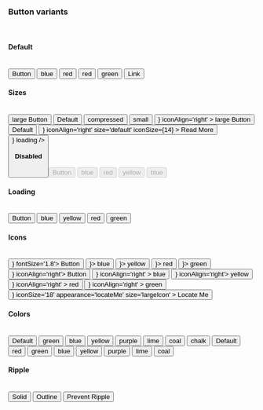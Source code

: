 
<Meta title='Button' component={Button} />

### Button variants

<br />

#### Default

<br />
<Wrapper>
  <Button btnColor='purple'>Button</Button>
  <Button appearance='outline' btnColor='blue'>
    blue
  </Button>
  <Button btnColor='red'>red</Button>
  <Button appearance='outline' btnColor='red'>
    red
  </Button>
  <Button appearance='outline' btnColor='green'>
    green
  </Button>
  <Button appearance='link' btnColor='green'>
    Link
  </Button>
</Wrapper>

#### Sizes

<br />
<Example title='Solid Buttons'>
  <Stack align='space-between'>
    <Button btnColor='red' size='large'>
      large Button
    </Button>
    <Button btnColor='red'>Default</Button>
    <Button btnColor='red' size='compressed'>
      compressed
    </Button>
    <Button btnColor='red' size='small'>
      small
    </Button>
  </Stack>
</Example>
<Example title='Outlined Buttons'>
  <Stack align='space-between'>
    <Button
      btnColor='red'
      size='large'
      appearance='outline'
      icon={<RightTriangle />}
      iconAlign='right'
    >
      large Button
    </Button>
    <Button btnColor='red' appearance='outline'>
      Default
    </Button>
    <Button
      btnColor='red'
      appearance='link'
      icon={<RightTriangle />}
      iconAlign='right'
      size='default'
      iconSize={14}
    >
      Read More
    </Button>
    <Button
      btnColor='red'
      size='small'
      appearance='outline'
      icon={<StarEmpty />}
      loading
    />
  </Stack>
</Example>

#### Disabled

<br />
<Example>
  <Stack>
    <Button disabled btnColor='purple'>
      Button
    </Button>
    <Button appearance='outline' disabled btnColor='blue'>
      blue
    </Button>
    <Button disabled btnColor='red'>
      red
    </Button>
    <Button appearance='outline' disabled btnColor='yellow'>
      yellow
    </Button>
    <Button appearance='outline' disabled btnColor='blue'>
      blue
    </Button>
  </Stack>
</Example>

#### Loading

<br />
<Example>
  <Stack>
    <Button loading btnColor='purple'>
      Button
    </Button>
    <Button appearance='outline' loading btnColor='blue'>
      blue
    </Button>
    <Button loading btnColor='yellow'>
      yellow
    </Button>
    <Button appearance='outline' loading btnColor='red'>
      red
    </Button>
    <Button appearance='outline' loading btnColor='green'>
      green
    </Button>
  </Stack>
</Example>

#### Icons

<br />
<Example title='Icon on Left'>
  <Stack>
    <Button btnColor='purple' icon={<StarEmpty />} fontSize='1.8'>
      Button
    </Button>
    <Button appearance='outline' btnColor='blue' icon={<Moon />}>
      blue
    </Button>
    <Button btnColor='yellow' icon={<Location />}>
      yellow
    </Button>
    <Button appearance='outline' btnColor='red' icon={<Location />}>
      red
    </Button>
    <Button appearance='outline' btnColor='green' icon={<StarEmpty />}>
      green
    </Button>
  </Stack>
</Example>
<Example title='Icon on right'>
  <Stack align='space-between'>
    <Button btnColor='purple' icon={<StarEmpty />} iconAlign='right'>
      Button
    </Button>
    <Button
      appearance='outline'
      btnColor='blue'
      icon={<Moon />}
      iconAlign='right'
    >
      blue
    </Button>
    <Button btnColor='yellow' icon={<Location />} iconAlign='right'>
      yellow
    </Button>
    <Button
      appearance='outline'
      btnColor='red'
      icon={<Location />}
      iconAlign='right'
    >
      red
    </Button>
    <Button
      appearance='outline'
      btnColor='green'
      icon={<StarEmpty />}
      iconAlign='right'
    >
      green
    </Button>
    <Button
      icon={<CurrentLocation />}
      iconSize='18'
      appearance='locateMe'
      size='largeIcon'
    >
      Locate Me
    </Button>
  </Stack>
</Example>

#### Colors

<br />
<Example title='Solid Buttons'>
  <Stack align='fill'>
    <Button>Default</Button>
    <Button btnColor='green'>green</Button>
    <Button btnColor='blue'>blue</Button>
    <Button btnColor='yellow'>yellow</Button>
    <Button btnColor='purple'>purple</Button>
    <Button btnColor='lime'>lime</Button>
    <Button btnColor='coal'>coal</Button>
    <Button btnColor='chalk'>chalk</Button>
  </Stack>
</Example>
<Example title='outlined Buttons'>
  <Stack align='fill'>
    <Button>Default</Button>
    <Button btnColor='red' appearance='outline'>
      red
    </Button>
    <Button btnColor='green' appearance='outline'>
      green
    </Button>
    <Button btnColor='blue' appearance='outline'>
      blue
    </Button>
    <Button btnColor='yellow' appearance='outline'>
      yellow
    </Button>
    <Button btnColor='purple' appearance='outline'>
      purple
    </Button>
    <Button btnColor='lime' appearance='outline'>
      lime
    </Button>
    <Button btnColor='coal' appearance='outline'>
      coal
    </Button>
  </Stack>
</Example>

#### Ripple

<br />
<Example title='Simulate mobile device to see the ripple effect'>
  <Stack align='fill'>
    <Button>Solid</Button>
    <Button appearance='outline'>Outline</Button>
    <Button preventRipple>Prevent Ripple</Button>
  </Stack>
</Example>
